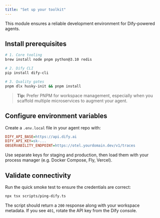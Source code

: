 ```yaml
---
title: "Set up your toolkit"
---
```


This module ensures a reliable development environment for Dify-powered agents.

## Install prerequisites

```bash
# 1. Core tooling
brew install node pnpm python@3.10 redis

# 2. Dify CLI
pip install dify-cli

# 3. Quality gates
pnpm dlx husky-init && pnpm install
```

> **Tip:** Prefer PNPM for workspace management, especially when you scaffold multiple microservices to augment your agent.

## Configure environment variables

Create a `.env.local` file in your agent repo with:

```ini
DIFY_API_BASE=https://api.dify.ai
DIFY_API_KEY=sk-...
OBSERVABILITY_ENDPOINT=https://otel.yourdomain.dev/v1/traces
```

Use separate keys for staging and production, then load them with your process manager (e.g. Docker Compose, Fly, Vercel).

## Validate connectivity

Run the quick smoke test to ensure the credentials are correct:

```bash
npx tsx scripts/ping-dify.ts
```

The script should return a `200` response along with your workspace metadata. If you see `401`, rotate the API key from the Dify console.
